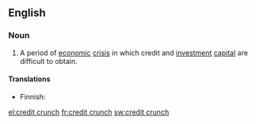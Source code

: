 ==English==

{{wikipedia}}
===Noun===
{{en-noun|sg=[[credit]] [[crunch]]|es}}

# {{economics|finance}} A period of [[economic]] [[crisis]] in which credit and [[investment]] [[capital]] are difficult to obtain.

====Translations====
{{trans-top|period of difficulty in obtaining credit}}
* Finnish: {{t|fi|luottolama}}
{{trans-mid}}
{{trans-bottom}}

[[el:credit crunch]]
[[fr:credit crunch]]
[[sw:credit crunch]]
